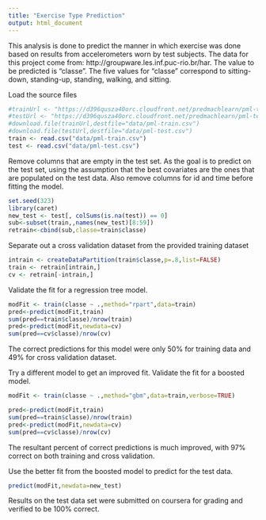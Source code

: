 ```yaml
---
title: "Exercise Type Prediction"
output: html_document
---
```


This analysis is done to predict the manner in which exercise was done based on results from accelerometers worn by test subjects.  The data for this project come from: http://groupware.les.inf.puc-rio.br/har.  The value to be predicted is "classe". The five values for "classe" correspond to sitting-down, standing-up, standing, walking, and sitting.

Load the source files

```r
#trainUrl <- "https://d396qusza40orc.cloudfront.net/predmachlearn/pml-training.csv"
#testUrl <- "https://d396qusza40orc.cloudfront.net/predmachlearn/pml-testing.csv"
#download.file(trainUrl,destfile="data/pml-train.csv")
#download.file(testUrl,destfile="data/pml-test.csv")
train <- read.csv("data/pml-train.csv")
test <- read.csv("data/pml-test.csv")
```

Remove columns that are empty in the test set. As the goal is to predict on the test set, using the assumption that the best covariates are the ones that are populated on the test data. Also remove columns for id and time before fitting the model.  

```r
set.seed(323)
library(caret)
new_test <- test[, colSums(is.na(test)) == 0]
sub<-subset(train,,names(new_test)[8:59])
retrain<-cbind(sub,classe=train$classe)
```

Separate out a cross validation dataset from the provided training dataset

```r
intrain <- createDataPartition(train$classe,p=.8,list=FALSE)
train <- retrain[intrain,]
cv <- retrain[-intrain,]
```

Validate the fit for a regression tree model.

```r
modFit <- train(classe ~ .,method="rpart",data=train)
pred<-predict(modFit,train)  
sum(pred==train$classe)/nrow(train) 
pred<-predict(modFit,newdata=cv)
sum(pred==cv$classe)/nrow(cv)  
```

The correct predictions for this model were only 50% for training data and 49% for cross validation dataset.  

Try a different model to get an improved fit.  Validate the fit for a boosted model.

```r
modFit <- train(classe ~ .,method="gbm",data=train,verbose=TRUE)
```
```r
pred<-predict(modFit,train) 
sum(pred==train$classe)/nrow(train) 
pred<-predict(modFit,newdata=cv)
sum(pred==cv$classe)/nrow(cv)  
```

The resultant percent of correct predictions is much improved, with 97% correct on both training and cross validation.  

Use the better fit from the boosted model to predict for the test data.

```r
predict(modFit,newdata=new_test)
```

Results on the test data set were submitted on coursera for grading and verified to be 100% correct.

